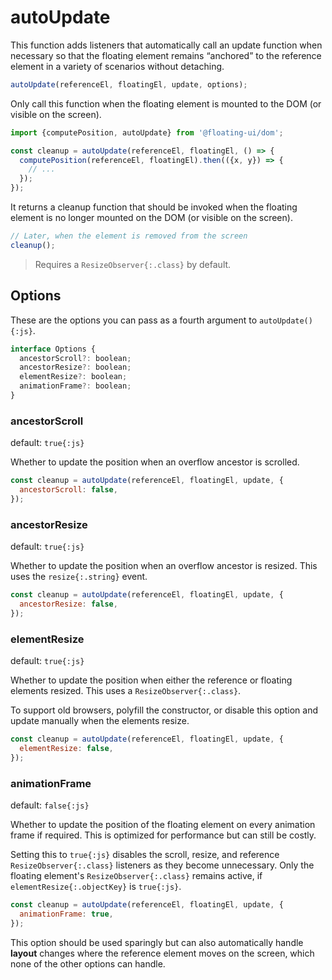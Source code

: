 # autoUpdate

This function adds listeners that automatically call an update
function when necessary so that the floating element remains
“anchored” to the reference element in a variety of scenarios
without detaching.

```js
autoUpdate(referenceEl, floatingEl, update, options);
```

Only call this function when the floating element is mounted to
the DOM (or visible on the screen).

```js
import {computePosition, autoUpdate} from '@floating-ui/dom';

const cleanup = autoUpdate(referenceEl, floatingEl, () => {
  computePosition(referenceEl, floatingEl).then(({x, y}) => {
    // ...
  });
});
```

It returns a cleanup function that should be invoked when the
floating element is no longer mounted on the DOM (or visible on
the screen).

```js
// Later, when the element is removed from the screen
cleanup();
```

> Requires a `ResizeObserver{:.class}` by default.

## Options

These are the options you can pass as a fourth argument to
`autoUpdate(){:js}`.

```js
interface Options {
  ancestorScroll?: boolean;
  ancestorResize?: boolean;
  elementResize?: boolean;
  animationFrame?: boolean;
}
```

### ancestorScroll

default: `true{:js}`

Whether to update the position when an overflow ancestor is
scrolled.

```js
const cleanup = autoUpdate(referenceEl, floatingEl, update, {
  ancestorScroll: false,
});
```

### ancestorResize

default: `true{:js}`

Whether to update the position when an overflow ancestor is
resized. This uses the `resize{:.string}` event.

```js
const cleanup = autoUpdate(referenceEl, floatingEl, update, {
  ancestorResize: false,
});
```

### elementResize

default: `true{:js}`

Whether to update the position when either the reference or
floating elements resized. This uses a `ResizeObserver{:.class}`.

To support old browsers, polyfill the constructor, or disable
this option and update manually when the elements resize.

```js
const cleanup = autoUpdate(referenceEl, floatingEl, update, {
  elementResize: false,
});
```

### animationFrame

default: `false{:js}`

Whether to update the position of the floating element on every
animation frame if required. This is optimized for performance
but can still be costly.

Setting this to `true{:js}` disables the scroll, resize, and
reference `ResizeObserver{:.class}` listeners as they become
unnecessary. Only the floating element's
`ResizeObserver{:.class}` remains active, if
`elementResize{:.objectKey}` is `true{:js}`.

```js
const cleanup = autoUpdate(referenceEl, floatingEl, update, {
  animationFrame: true,
});
```

This option should be used sparingly but can also automatically
handle **layout** changes where the reference element moves on
the screen, which none of the other options can handle.
